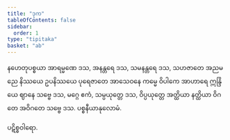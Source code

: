 ```yaml
---
title: "ဒုက"
tableOfContents: false
sidebar:
  order: 1
type: "tipitaka"
basket: "ab"
---
```



<DynamicBreadcrumb />

<Division number="16">

<Paragraph number="675">
နဟေတုပစ္စယာ အာရမ္မဏေ ဒသ, အနန္တရေ ဒသ, သမနန္တရေ ဒသ, သဟဇာတေ အညမညေ နိဿယေ ဥပနိဿယေ ပုရေဇာတေ အာသေဝနေ ကမ္မေ ဝိပါကေ အာဟာရေ ဣန္ဒြိယေ ဈာနေ သဗ္ဗေ ဒသ, မဂ္ဂေ ဧကံ, သမ္ပယုတ္တေ ဒသ, ဝိပ္ပယုတ္တေ အတ္ထိယာ နတ္ထိယာ ဝိဂတေ အဝိဂတေ သဗ္ဗေ ဒသ.

</Paragraph>
</Division>

<Paragraph number="676" type="center">
ပစ္စနီယာနုလောမံ.

  
ပဋိစ္စဝါရော.
</Paragraph>